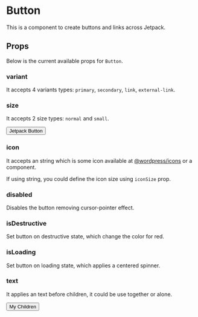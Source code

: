 
<Meta
  title="JS Packages/Components/Button"
  component={Button}
/>

# Button
This is a component to create buttons and links across Jetpack.

## Props

Below is the current available props for `Button`.

### variant

It accepts 4 variants types: `primary`, `secondary`, `link`, `external-link`.

<Canvas withSource="open">
  <Story id="js-packages-components-button--button-primary" />
  <Story id="js-packages-components-button--button-secondary" />
  <Story id="js-packages-components-button--button-link" />
  <Story id="js-packages-components-button--button-external-link" />
</Canvas>

### size

It accepts 2 size types: `normal` and `small`.

<Canvas>
  <Story id="js-packages-components-button--button-primary" />
  <Button size="small">Jetpack Button</Button>
</Canvas>

### icon

It accepts an string which is some icon available at [@wordpress/icons](https://github.com/WordPress/gutenberg/blob/trunk/packages/icons/src/index.js) or a component.

If using string, you could define the icon size using `iconSize` prop.

<Canvas withSource="open">
  <Story id="js-packages-components-button--icon" />
</Canvas>

### disabled

Disables the button removing cursor-pointer effect.

<Canvas withSource="open">
  <Story id="js-packages-components-button--disabled" />
</Canvas>

### isDestructive

Set button on destructive state, which change the color for red.

<Canvas withSource="open">
  <Story id="js-packages-components-button--destructive" />
</Canvas>

### isLoading

Set button on loading state, which applies a centered spinner.

<Canvas withSource="open">
  <Story id="js-packages-components-button--loading" />
</Canvas>

### text

It applies an text before children, it could be use together or alone.

<Canvas>
  <Button text="My Text">My Children</Button>
</Canvas>
